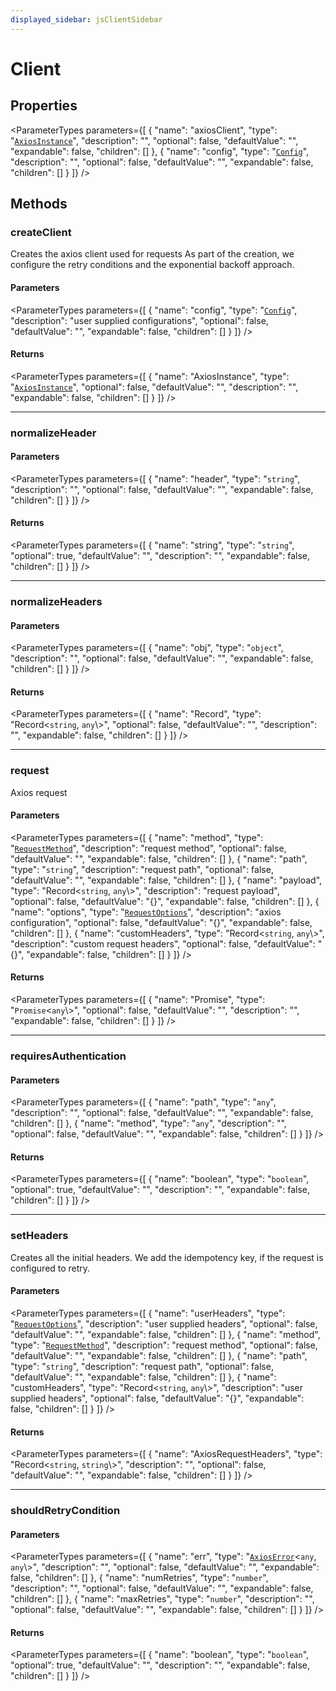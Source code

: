 ```yaml
---
displayed_sidebar: jsClientSidebar
---
```



# Client

## Properties

<ParameterTypes parameters={[
  {
    "name": "axiosClient",
    "type": "[`AxiosInstance`](../interfaces/internal.AxiosInstance.mdx)",
    "description": "",
    "optional": false,
    "defaultValue": "",
    "expandable": false,
    "children": []
  },
  {
    "name": "config",
    "type": "[`Config`](../interfaces/internal.Config.mdx)",
    "description": "",
    "optional": false,
    "defaultValue": "",
    "expandable": false,
    "children": []
  }
]} />

## Methods

### createClient

Creates the axios client used for requests
As part of the creation, we configure the retry conditions
and the exponential backoff approach.

#### Parameters

<ParameterTypes parameters={[
  {
    "name": "config",
    "type": "[`Config`](../interfaces/internal.Config.mdx)",
    "description": "user supplied configurations",
    "optional": false,
    "defaultValue": "",
    "expandable": false,
    "children": []
  }
]} />

#### Returns

<ParameterTypes parameters={[
  {
    "name": "AxiosInstance",
    "type": "[`AxiosInstance`](../interfaces/internal.AxiosInstance.mdx)",
    "optional": false,
    "defaultValue": "",
    "description": "",
    "expandable": false,
    "children": []
  }
]} />

___

### normalizeHeader

#### Parameters

<ParameterTypes parameters={[
  {
    "name": "header",
    "type": "`string`",
    "description": "",
    "optional": false,
    "defaultValue": "",
    "expandable": false,
    "children": []
  }
]} />

#### Returns

<ParameterTypes parameters={[
  {
    "name": "string",
    "type": "`string`",
    "optional": true,
    "defaultValue": "",
    "description": "",
    "expandable": false,
    "children": []
  }
]} />

___

### normalizeHeaders

#### Parameters

<ParameterTypes parameters={[
  {
    "name": "obj",
    "type": "`object`",
    "description": "",
    "optional": false,
    "defaultValue": "",
    "expandable": false,
    "children": []
  }
]} />

#### Returns

<ParameterTypes parameters={[
  {
    "name": "Record",
    "type": "Record<`string`, `any`\\>",
    "optional": false,
    "defaultValue": "",
    "description": "",
    "expandable": false,
    "children": []
  }
]} />

___

### request

Axios request

#### Parameters

<ParameterTypes parameters={[
  {
    "name": "method",
    "type": "[`RequestMethod`](../types/internal.RequestMethod.mdx)",
    "description": "request method",
    "optional": false,
    "defaultValue": "",
    "expandable": false,
    "children": []
  },
  {
    "name": "path",
    "type": "`string`",
    "description": "request path",
    "optional": false,
    "defaultValue": "",
    "expandable": false,
    "children": []
  },
  {
    "name": "payload",
    "type": "Record<`string`, `any`\\>",
    "description": "request payload",
    "optional": false,
    "defaultValue": "{}",
    "expandable": false,
    "children": []
  },
  {
    "name": "options",
    "type": "[`RequestOptions`](../interfaces/internal.RequestOptions.mdx)",
    "description": "axios configuration",
    "optional": false,
    "defaultValue": "{}",
    "expandable": false,
    "children": []
  },
  {
    "name": "customHeaders",
    "type": "Record<`string`, `any`\\>",
    "description": "custom request headers",
    "optional": false,
    "defaultValue": "{}",
    "expandable": false,
    "children": []
  }
]} />

#### Returns

<ParameterTypes parameters={[
  {
    "name": "Promise",
    "type": "`Promise`<`any`\\>",
    "optional": false,
    "defaultValue": "",
    "description": "",
    "expandable": false,
    "children": []
  }
]} />

___

### requiresAuthentication

#### Parameters

<ParameterTypes parameters={[
  {
    "name": "path",
    "type": "`any`",
    "description": "",
    "optional": false,
    "defaultValue": "",
    "expandable": false,
    "children": []
  },
  {
    "name": "method",
    "type": "`any`",
    "description": "",
    "optional": false,
    "defaultValue": "",
    "expandable": false,
    "children": []
  }
]} />

#### Returns

<ParameterTypes parameters={[
  {
    "name": "boolean",
    "type": "`boolean`",
    "optional": true,
    "defaultValue": "",
    "description": "",
    "expandable": false,
    "children": []
  }
]} />

___

### setHeaders

Creates all the initial headers.
We add the idempotency key, if the request is configured to retry.

#### Parameters

<ParameterTypes parameters={[
  {
    "name": "userHeaders",
    "type": "[`RequestOptions`](../interfaces/internal.RequestOptions.mdx)",
    "description": "user supplied headers",
    "optional": false,
    "defaultValue": "",
    "expandable": false,
    "children": []
  },
  {
    "name": "method",
    "type": "[`RequestMethod`](../types/internal.RequestMethod.mdx)",
    "description": "request method",
    "optional": false,
    "defaultValue": "",
    "expandable": false,
    "children": []
  },
  {
    "name": "path",
    "type": "`string`",
    "description": "request path",
    "optional": false,
    "defaultValue": "",
    "expandable": false,
    "children": []
  },
  {
    "name": "customHeaders",
    "type": "Record<`string`, `any`\\>",
    "description": "user supplied headers",
    "optional": false,
    "defaultValue": "{}",
    "expandable": false,
    "children": []
  }
]} />

#### Returns

<ParameterTypes parameters={[
  {
    "name": "AxiosRequestHeaders",
    "type": "Record<`string`, `string`\\>",
    "description": "",
    "optional": false,
    "defaultValue": "",
    "expandable": false,
    "children": []
  }
]} />

___

### shouldRetryCondition

#### Parameters

<ParameterTypes parameters={[
  {
    "name": "err",
    "type": "[`AxiosError`](../interfaces/internal.AxiosError.mdx)<`any`, `any`\\>",
    "description": "",
    "optional": false,
    "defaultValue": "",
    "expandable": false,
    "children": []
  },
  {
    "name": "numRetries",
    "type": "`number`",
    "description": "",
    "optional": false,
    "defaultValue": "",
    "expandable": false,
    "children": []
  },
  {
    "name": "maxRetries",
    "type": "`number`",
    "description": "",
    "optional": false,
    "defaultValue": "",
    "expandable": false,
    "children": []
  }
]} />

#### Returns

<ParameterTypes parameters={[
  {
    "name": "boolean",
    "type": "`boolean`",
    "optional": true,
    "defaultValue": "",
    "description": "",
    "expandable": false,
    "children": []
  }
]} />
